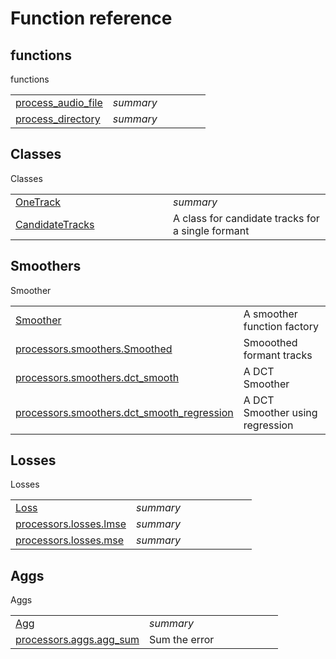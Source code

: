 # Function reference

## functions

functions

| | |
| --- | --- |
| [process_audio_file](process_audio_file.qmd#fasttrackpy.process_audio_file) | _summary_ |
| [process_directory](process_directory.qmd#fasttrackpy.process_directory) | _summary_ |

## Classes

Classes

| | |
| --- | --- |
| [OneTrack](OneTrack.qmd#fasttrackpy.OneTrack) | _summary_ |
| [CandidateTracks](CandidateTracks.qmd#fasttrackpy.CandidateTracks) | A class for candidate tracks for a single formant |

## Smoothers

Smoother

| | |
| --- | --- |
| [Smoother](Smoother.qmd#fasttrackpy.Smoother) | A smoother function factory |
| [processors.smoothers.Smoothed](processors.smoothers.Smoothed.qmd#fasttrackpy.processors.smoothers.Smoothed) | Smooothed formant tracks |
| [processors.smoothers.dct_smooth](processors.smoothers.dct_smooth.qmd#fasttrackpy.processors.smoothers.dct_smooth) | A DCT Smoother |
| [processors.smoothers.dct_smooth_regression](processors.smoothers.dct_smooth_regression.qmd#fasttrackpy.processors.smoothers.dct_smooth_regression) | A DCT Smoother using regression |

## Losses

Losses

| | |
| --- | --- |
| [Loss](Loss.qmd#fasttrackpy.Loss) | _summary_ |
| [processors.losses.lmse](processors.losses.lmse.qmd#fasttrackpy.processors.losses.lmse) | _summary_ |
| [processors.losses.mse](processors.losses.mse.qmd#fasttrackpy.processors.losses.mse) | _summary_ |

## Aggs

Aggs

| | |
| --- | --- |
| [Agg](Agg.qmd#fasttrackpy.Agg) | _summary_ |
| [processors.aggs.agg_sum](processors.aggs.agg_sum.qmd#fasttrackpy.processors.aggs.agg_sum) | Sum the error |